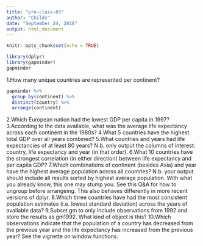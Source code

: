 ```yaml
---
title: "pre-class-03"
author: "Childs"
date: "September 24, 2018"
output: html_document
---
```


```r
knitr::opts_chunk$set(echo = TRUE)
```

```r
library(dplyr)
library(gapminder)
gapminder
```

1.How many unique countries are represented per continent?
```r
gapminder %>%
  group_by(continent) %>%
  distinct(country) %>%
  arrange(continent)
```


2.Which European nation had the lowest GDP per capita in 1997?
3.According to the data available, what was the average life expectancy across each continent in the 1980s?
4.What 5 countries have the highest total GDP over all years combined?
5.What countries and years had life expectancies of at least 80 years? N.b. only output the columns of interest: country, life expectancy and year (in that order).
6.What 10 countries have the strongest correlation (in either direction) between life expectancy and per capita GDP?
7.Which combinations of continent (besides Asia) and year have the highest average population across all countries? N.b. your output should include all results sorted by highest average population. With what you already know, this one may stump you. See this Q&A for how to ungroup before arrangeing. This also behaves differently in more recent versions of dplyr.
8.Which three countries have had the most consistent population estimates (i.e. lowest standard deviation) across the years of available data?
9.Subset gm to only include observations from 1992 and store the results as gm1992. What kind of object is this?
10.Which observations indicate that the population of a country has decreased from the previous year and the life expectancy has increased from the previous year? See the vignette on window functions.
